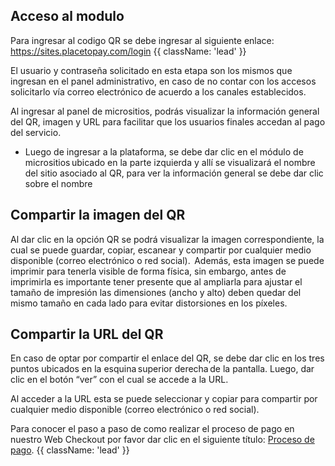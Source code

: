 


<HeroPattern />

## Acceso al modulo

Para ingresar al codigo QR se debe ingresar al siguiente enlace: https://sites.placetopay.com/login   {{ className: 'lead' }}

<Note> El usuario y contraseña solicitado en esta etapa son los mismos que ingresan en el panel administrativo, en caso de no contar con los accesos solicitarlo vía correo electrónico de acuerdo a los canales establecidos.  </Note> 

<CenteredContainer>
  <ImageZoom
      src="/Login_inic.webp"
      alt="login example image"
      className="w-full h-auto shadow rounded-md my-0 transition-transform duration-300 ease-in-out cursor-pointer hover:scale-110 focus:scale-110" 
  />
</CenteredContainer>

Al ingresar al panel de micrositios, podrás visualizar la información general del QR, 
imagen y URL para facilitar que los usuarios finales accedan al pago del servicio. 

- Luego de ingresar a la plataforma, se debe dar clic en el módulo de micrositios ubicado 
en la parte izquierda y allí se visualizará el nombre del sitio asociado al QR, para ver 
la información general se debe dar clic sobre el nombre

<CenteredContainer>
  <ImageZoom
      src="/payments/qr/qr-search.webp"
      alt="login example image"
      className="w-full h-auto shadow rounded-md my-0 transition-transform duration-300 ease-in-out cursor-pointer hover:scale-110 focus:scale-110" 
  />
</CenteredContainer>

## Compartir la imagen del QR

Al dar clic en la opción QR se podrá visualizar la imagen correspondiente, la cual se puede guardar, copiar, escanear y compartir por cualquier medio disponible (correo electrónico o red social).  
 Además, esta imagen se puede imprimir para tenerla visible de forma física, sin embargo, antes de imprimirla es importante tener presente que al ampliarla para ajustar el tamaño de impresión las dimensiones (ancho y alto) 
 deben quedar del mismo tamaño en cada lado para evitar distorsiones en los píxeles.

 <CenteredContainer>
    <ImageZoom
      src="/payments/qr/share-qr.webp"
      alt="form_rd"
      className="w-full h-auto shadow rounded-md my-0 transition-transform duration-300 ease-in-out cursor-pointer hover:scale-110 focus:scale-110" 
    />
</CenteredContainer>

 ## Compartir la URL del QR

 En caso de optar por compartir el enlace del QR, se debe dar clic en los tres puntos ubicados en la esquina superior derecha de la pantalla. Luego, dar clic en el botón “ver” con el cual se accede a la URL.

<CenteredContainer>
    <ImageZoom
      src="/payments/qr/qr-view.webp"
      alt="form_rd"
      className="w-full h-auto shadow rounded-md my-0 transition-transform duration-300 ease-in-out cursor-pointer hover:scale-110 focus:scale-110" 
    />
</CenteredContainer>

 Al acceder a la URL esta se puede seleccionar y copiar para compartir por cualquier medio disponible (correo electrónico o red social).

<CenteredContainer>
    <ImageZoom
      src="/payments/qr/qr-share.webp"
      alt="form_rd"
      className="w-full h-auto shadow rounded-md my-0 transition-transform duration-300 ease-in-out cursor-pointer hover:scale-110 focus:scale-110" 
    />
</CenteredContainer>

Para conocer el paso a paso de como realizar el proceso de pago en nuestro Web Checkout por favor dar clic en el siguiente título: [Proceso de pago](/payments/process_pay). {{ className: 'lead' }}
